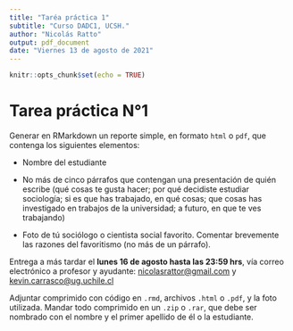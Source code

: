 ```yaml
---
title: "Taréa práctica 1"
subtitle: "Curso DADC1, UCSH."
author: "Nicolás Ratto"
output: pdf_document
date: "Viernes 13 de agosto de 2021"
---
```


```r
knitr::opts_chunk$set(echo = TRUE)
```

# Tarea práctica N°1

Generar en RMarkdown un reporte simple, en formato `html` o `pdf`, que contenga los siguientes elementos:

+ Nombre del estudiante

+ No más de cinco párrafos que contengan una presentación de quién escribe (qué cosas te gusta hacer; por qué decidiste estudiar sociología; si es que has trabajado, en qué cosas; que cosas has investigado en trabajos de la universidad; a futuro, en que te ves trabajando)

+ Foto de tú sociólogo o cientista social favorito. Comentar brevemente las razones del favoritismo (no más de un párrafo).

Entrega a más tardar el **lunes 16 de agosto hasta las 23:59 hrs**, vía correo electrónico a profesor y ayudante: <nicolasrattor@gmail.com> y <kevin.carrasco@ug.uchile.cl> 

Adjuntar comprimido con código en `.rmd`, archivos `.html` o `.pdf`, y la foto utilizada. Mandar todo comprimido en un `.zip` o `.rar`, que debe ser nombrado con el nombre y el primer apellido de él o la estudiante. 

